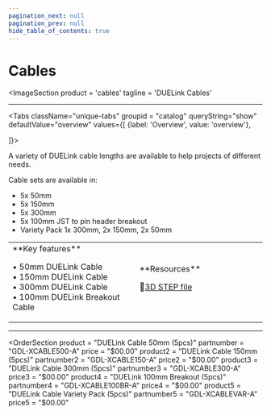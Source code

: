 ```yaml
---
pagination_next: null
pagination_prev: null
hide_table_of_contents: true
---
```



# Cables

<ImageSection
    product = 'cables'
    tagline = 'DUELink Cables'
></ImageSection>

---

<Tabs className="unique-tabs" groupid = "catalog" queryString="show" defaultValue="overview"
  values={[
    {label: 'Overview', value: 'overview'},

]}>

<TabItem value="overview">

A variety of DUELink cable lengths are available to help projects of different needs.

Cable sets are available in:

* 5x 50mm
* 5x 150mm
* 5x 300mm
* 5x 100mm JST to pin header breakout
* Variety Pack 1x 300mm, 2x 150mm, 2x 50mm 

<table><td width='50%'>
**Key features**

• 50mm DUELink Cable<br/>
• 150mm DUELink Cable<br/>
• 300mm DUELink Cable<br/>
• 100mm DUELink Breakout Cable<br/>

</td><td width='50%'>
**Resources**

🔩[3D STEP file](/)<br/>

</td></table>

</TabItem>
</Tabs>

---

<OrderSection
    product = "DUELink Cable 50mm (5pcs)"
    partnumber = "GDL-XCABLE500-A"
    price = "$00.00"
    product2 = "DUELink Cable 150mm (5pcs)"
    partnumber2 = "GDL-XCABLE150-A"
    price2 = "$00.00"
    product3 = "DUELink Cable 300mm (5pcs)"
    partnumber3 = "GDL-XCABLE300-A"
    price3 = "$00.00"
    product4 = "DUELink 100mm Breakout (5pcs)"
    partnumber4 = "GDL-XCABLE100BR-A"
    price4 = "$00.00"
    product5 = "DUELink Cable Variety Pack (5pcs)"
    partnumber5 = "GDL-XCABLEVAR-A"
    price5 = "$00.00"
></OrderSection>

